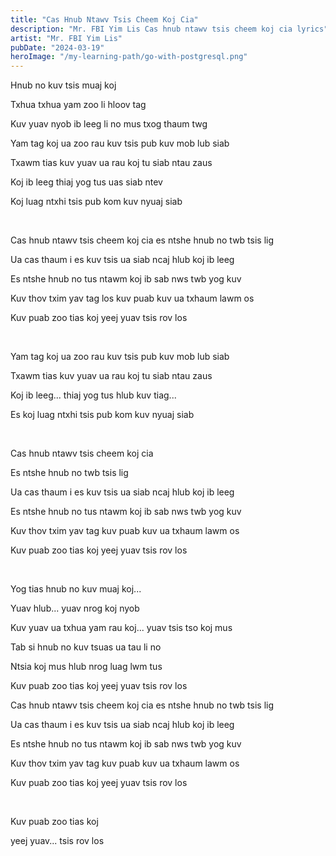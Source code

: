 ```yaml
---
title: "Cas Hnub Ntawv Tsis Cheem Koj Cia"
description: "Mr. FBI Yim Lis Cas hnub ntawv tsis cheem koj cia lyrics"
artist: "Mr. FBI Yim Lis"
pubDate: "2024-03-19"
heroImage: "/my-learning-path/go-with-postgresql.png"
---
```


Hnub no kuv tsis muaj koj

Txhua txhua yam zoo li hloov tag

Kuv yuav nyob ib leeg li no mus txog thaum twg

Yam tag koj ua zoo rau kuv tsis pub kuv mob lub siab

Txawm tias kuv yuav ua rau koj tu siab ntau zaus

Koj ib leeg thiaj yog tus uas siab ntev

Koj luag ntxhi tsis pub kom kuv nyuaj siab

<br />

Cas hnub ntawv tsis cheem koj cia es ntshe hnub no twb tsis lig

Ua cas thaum i es kuv tsis ua siab ncaj hlub koj ib leeg

Es ntshe hnub no tus ntawm koj ib sab nws twb yog kuv

Kuv thov txim yav tag los kuv puab kuv ua txhaum lawm os

Kuv puab zoo tias koj yeej yuav tsis rov los

<br />

Yam tag koj ua zoo rau kuv tsis pub kuv mob lub siab

Txawm tias kuv yuav ua rau koj tu siab ntau zaus

Koj ib leeg... thiaj yog tus hlub kuv tiag...

Es koj luag ntxhi tsis pub kom kuv nyuaj siab

<br />

Cas hnub ntawv tsis cheem koj cia

Es ntshe hnub no twb tsis lig

Ua cas thaum i es kuv tsis ua siab ncaj hlub koj ib leeg

Es ntshe hnub no tus ntawm koj ib sab nws twb yog kuv

Kuv thov txim yav tag kuv puab kuv ua txhaum lawm os

Kuv puab zoo tias koj yeej yuav tsis rov los

<br />

Yog tias hnub no kuv muaj koj...

Yuav hlub... yuav nrog koj nyob

Kuv yuav ua txhua yam rau koj... yuav tsis tso koj mus

Tab si hnub no kuv tsuas ua tau li no

Ntsia koj mus hlub nrog luag lwm tus

Kuv puab zoo tias koj yeej yuav tsis rov los

Cas hnub ntawv tsis cheem koj cia es ntshe hnub no twb tsis lig

Ua cas thaum i es kuv tsis ua siab ncaj hlub koj ib leeg

Es ntshe hnub no tus ntawm koj ib sab nws twb yog kuv

Kuv thov txim yav tag kuv puab kuv ua txhaum lawm os

Kuv puab zoo tias koj yeej yuav tsis rov los

<br />

Kuv puab zoo tias koj

yeej yuav... tsis rov los
